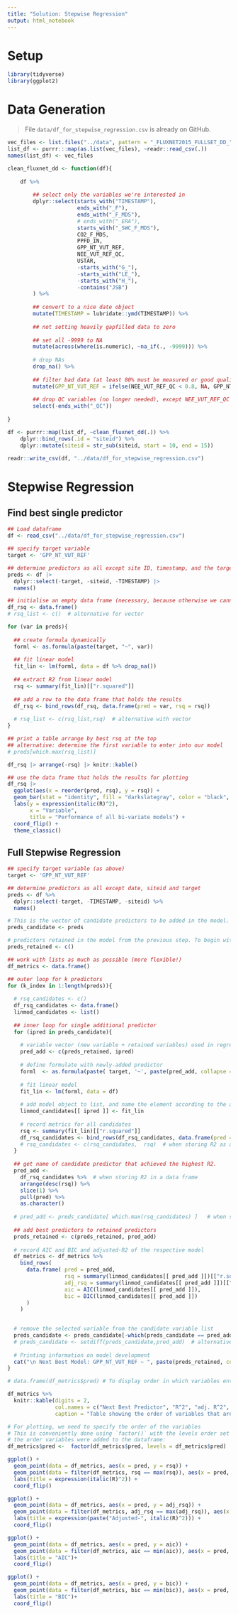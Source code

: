 ```yaml
---
title: "Solution: Stepwise Regression"
output: html_notebook
---
```


# Setup

```r
library(tidyverse)
library(ggplot2)
```

# Data Generation

> File `data/df_for_stepwise_regression.csv` is already on GitHub.

```r
vec_files <- list.files("../data", pattern = "_FLUXNET2015_FULLSET_DD_", full.names = TRUE)
list_df <- purrr:::map(as.list(vec_files), ~readr::read_csv(.))
names(list_df) <- vec_files

clean_fluxnet_dd <- function(df){
    
    df %>%
        
        ## select only the variables we're interested in
        dplyr::select(starts_with("TIMESTAMP"),
                      ends_with("_F"),
                      ends_with("_F_MDS"),
                      # ends_with("_ERA"),
                      starts_with("_SWC_F_MDS"),
                      CO2_F_MDS,
                      PPFD_IN,
                      GPP_NT_VUT_REF,
                      NEE_VUT_REF_QC,
                      USTAR,
                      -starts_with("G_"),
                      -starts_with("LE_"),
                      -starts_with("H_"),
                      -contains("JSB")
        ) %>%
        
        ## convert to a nice date object
        mutate(TIMESTAMP = lubridate::ymd(TIMESTAMP)) %>%
        
        ## not setting heavily gapfilled data to zero
        
        ## set all -9999 to NA
        mutate(across(where(is.numeric), ~na_if(., -9999))) %>% 
    
        # drop NAs
        drop_na() %>%
    
        ## filter bad data (at least 80% must be measured or good quality gapfilled)
        mutate(GPP_NT_VUT_REF = ifelse(NEE_VUT_REF_QC < 0.8, NA, GPP_NT_VUT_REF)) %>% 
        
        ## drop QC variables (no longer needed), except NEE_VUT_REF_QC
        select(-ends_with("_QC"))
    
}

df <- purrr::map(list_df, ~clean_fluxnet_dd(.)) %>% 
    dplyr::bind_rows(.id = "siteid") %>% 
    dplyr::mutate(siteid = str_sub(siteid, start = 10, end = 15))

readr::write_csv(df, "../data/df_for_stepwise_regression.csv")
```

# Stepwise Regression

## Find best single predictor

```r
## Load dataframe
df <- read_csv("../data/df_for_stepwise_regression.csv")

## specify target variable
target <- 'GPP_NT_VUT_REF'

## determine predictors as all except site ID, timestamp, and the target (should be 14)
preds <- df |> 
  dplyr::select(-target, -siteid, -TIMESTAMP) |> 
  names()

## initialise an empty data frame (necessary, because otherwise we cannot use bind_rows() below)
df_rsq <- data.frame()
# rsq_list <- c()  # alternative for vector

for (var in preds){
  
  ## create formula dynamically
  forml <- as.formula(paste(target, "~", var))
  
  ## fit linear model
  fit_lin <- lm(forml, data = df %>% drop_na())
  
  ## extract R2 from linear model
  rsq <- summary(fit_lin)[["r.squared"]]
  
  ## add a row to the data frame that holds the results
  df_rsq <- bind_rows(df_rsq, data.frame(pred = var, rsq = rsq))
  
  # rsq_list <- c(rsq_list,rsq)  # alternative with vector
}

## print a table arrange by best rsq at the top
## alternative: determine the first variable to enter into our model
# preds[which.max(rsq_list)]

df_rsq |> arrange(-rsq) |> knitr::kable()

## use the data frame that holds the results for plotting
df_rsq |> 
  ggplot(aes(x = reorder(pred, rsq), y = rsq)) +
  geom_bar(stat = "identity", fill = "darkslategray", color = "black", width = 0.75) + 
  labs(y = expression(italic(R)^2), 
       x = "Variable",
       title = "Performance of all bi-variate models") +
  coord_flip() +
  theme_classic() 
```

## Full Stepwise Regression
```r
## specify target variable (as above)
target <- 'GPP_NT_VUT_REF'

## determine predictors as all except date, siteid and target
preds <- df %>% 
  dplyr::select(-target, -TIMESTAMP, -siteid) %>% 
  names()

# This is the vector of candidate predictors to be added in the model. To begin with, consider all as candidates.
preds_candidate <- preds 

# predictors retained in the model from the previous step. To begin with, is empty.
preds_retained <- c()

## work with lists as much as possible (more flexible!)
df_metrics <- data.frame()

## outer loop for k predictors
for (k_index in 1:length(preds)){
  
  # rsq_candidates <- c()
  df_rsq_candidates <- data.frame()
  linmod_candidates <- list()
  
  ## inner loop for single additional predictor
  for (ipred in preds_candidate){
    
    # variable vector (new variable + retained variables) used in regression
    pred_add <- c(preds_retained, ipred)
    
    # define formulate with newly-added predictor
    forml  <- as.formula(paste( target, '~', paste(pred_add, collapse = '+')))
    
    # fit linear model
    fit_lin <- lm(forml, data = df)
    
    # add model object to list, and name the element according to the added variable
    linmod_candidates[[ ipred ]] <- fit_lin
    
    # record metrics for all candidates
    rsq <- summary(fit_lin)[["r.squared"]]
    df_rsq_candidates <- bind_rows(df_rsq_candidates, data.frame(pred = ipred, rsq = rsq))  # when storing R2 in a data frame
    # rsq_candidates <- c(rsq_candidates,  rsq)  # when storing R2 as a vector
  }
  
  ## get name of candidate predictor that achieved the highest R2.
  pred_add <- 
    df_rsq_candidates %>%  # when storing R2 in a data frame
    arrange(desc(rsq)) %>% 
    slice(1) %>% 
    pull(pred) %>% 
    as.character()
  
  # pred_add <- preds_candidate[ which.max(rsq_candidates) ]   # when storing R2 as a vector
  
  ## add best predictors to retained predictors 
  preds_retained <- c(preds_retained, pred_add)
  
  # record AIC and BIC and adjusted-R2 of the respective model
  df_metrics <- df_metrics %>% 
    bind_rows(
      data.frame( pred = pred_add,
                  rsq = summary(linmod_candidates[[ pred_add ]])[["r.squared"]],
                  adj_rsq = summary(linmod_candidates[[ pred_add ]])[["adj.r.squared"]],
                  aic = AIC(linmod_candidates[[ pred_add ]]),
                  bic = BIC(linmod_candidates[[ pred_add ]])
      )
    )
  

  # remove the selected variable from the candidate variable list
  preds_candidate <- preds_candidate[-which(preds_candidate == pred_add)]
  # preds_candidate <- setdiff(preds_candidate,pred_add)  # alternative
  
  # Printing information on model development
  cat("\n Next Best Model: GPP_NT_VUT_REF ~ ", paste(preds_retained, collapse = " + "))
}

# data.frame(df_metrics$pred) # To display order in which variables enter the model (does not render nicely)

df_metrics %>% 
  knitr::kable(digits = 2,
               col.names = c("Next Best Predictor", "R^2", "adj. R^2", "AIC", "BIC"),
               caption = "Table showing the order of variables that are added during stepwise regression to find the best multi-variate model. Predictors are added sequentally from top to bottom and model metrics show model performance of the model including the newly added predictor.")
```

```r
# For plotting, we need to specify the order of the variables
# This is conveniently done using `factor()` with the levels order set equal to
# the order variables were added to the dataframe:
df_metrics$pred <-  factor(df_metrics$pred, levels = df_metrics$pred)

ggplot() +
  geom_point(data = df_metrics, aes(x = pred, y = rsq)) +
  geom_point(data = filter(df_metrics, rsq == max(rsq)), aes(x = pred, y = rsq), color = "red") +
  labs(title = expression(italic(R)^2)) + 
  coord_flip()

ggplot() +
  geom_point(data = df_metrics, aes(x = pred, y = adj_rsq)) +
  geom_point(data = filter(df_metrics, adj_rsq == max(adj_rsq)), aes(x = pred, y = adj_rsq), color = "red") +
  labs(title = expression(paste("Adjusted-", italic(R)^2))) + 
  coord_flip()

ggplot() +
  geom_point(data = df_metrics, aes(x = pred, y = aic)) +
  geom_point(data = filter(df_metrics, aic == min(aic)), aes(x = pred, y = aic), color = "red") +
  labs(title = "AIC")+ 
  coord_flip()

ggplot() +
  geom_point(data = df_metrics, aes(x = pred, y = bic)) +
  geom_point(data = filter(df_metrics, bic == min(bic)), aes(x = pred, y = bic), color = "red") +
  labs(title = "BIC")+ 
  coord_flip()
```

